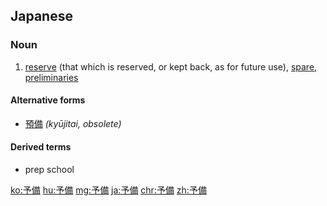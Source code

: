 {{also|豫備|預備}}
==Japanese==
{{ja-kanjitab|予|備}}

===Noun===
{{ja-noun|よび|kyu=豫備}}

# [[reserve]] (that which is reserved, or kept back, as for future use), [[spare]], [[preliminaries]]
====Alternative forms====
*[[預備]] ''(kyūjitai, obsolete)''
====Derived terms====
* {{ja-def|予備校}} prep school

[[ko:予備]]
[[hu:予備]]
[[mg:予備]]
[[ja:予備]]
[[chr:予備]]
[[zh:予備]]